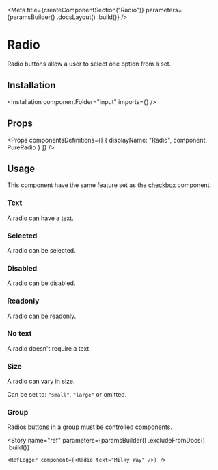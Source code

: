
<Meta
    title={createComponentSection("Radio")}
    parameters={paramsBuilder()
        .docsLayout(<ReactComponentsLayout semanticPath="/modules/checkbox" />)
        .build()}
/>

# Radio

Radio buttons allow a user to select one option from a set.

## Installation

<Installation componentFolder="input" imports={<Imports />} />

## Props

<HocWarning componentName="Checkbox" semanticPath="modules/checkbox/" />

<Props
    componentsDefinitions={[
        { displayName: "Radio", component: PureRadio }
    ]}
/>

## Usage

<WarningMessage>
    This component have the same feature set as the <a href="?path=/docs/components-checkbox--text">checkbox</a> component.
</WarningMessage>

### Text

A radio can have a text.

<Preview>
    <Story name="text">
        <Radio text="Milky Way"/>
    </Story>
</Preview>

### Selected

A radio can be selected.

<Preview>
    <Story name="selected">
        <Radio defaultChecked text="Milky Way"/>
    </Story>
</Preview>

### Disabled

A radio can be disabled.

<Preview>
    <Story name="disabled">
        <Radio disabled text="Milky Way"/>
    </Story>
</Preview>

### Readonly

A radio can be readonly.

<Preview>
    <Story name="readonly">
        <Radio readOnly text="Milky Way" />
    </Story>
</Preview>

### No text

A radio doesn't require a text.

<Preview>
    <Story name="no text">
        <Radio />
    </Story>
</Preview>

### Size

A radio can vary in size.

Can be set to: `"small"`, `"large"` or omitted.

<Preview>
    <Story name="size">
        <div className="flex items-lot-of-space-between">
            <Radio size="small" text="Milky Way" />
            <Radio text="Milky Way" />
            <Radio size="large" text="Milky Way" />
        </div>
    </Story>
</Preview>

### Group

Radios buttons in a group must be controlled components.

<Preview>
    <Story name="group">
        <ControlledRadioGroup />
    </Story>
</Preview>

<Story
    name="ref"
    parameters={paramsBuilder()
        .excludeFromDocs()
        .build()}
>
    <RefLogger component={<Radio text="Milky Way" />} />
</Story>
